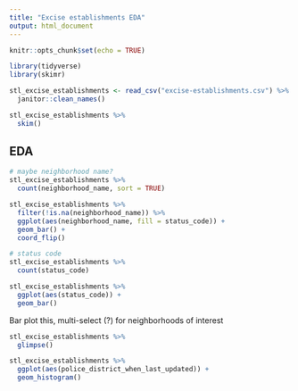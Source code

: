 ```yaml
---
title: "Excise establishments EDA"
output: html_document
---
```


```r
knitr::opts_chunk$set(echo = TRUE)

library(tidyverse)
library(skimr)
```

```r
stl_excise_establishments <- read_csv("excise-establishments.csv") %>% 
  janitor::clean_names()

stl_excise_establishments %>% 
  skim()


```


## EDA

```r

# maybe neighborhood name?
stl_excise_establishments %>% 
  count(neighborhood_name, sort = TRUE)

stl_excise_establishments %>% 
  filter(!is.na(neighborhood_name)) %>% 
  ggplot(aes(neighborhood_name, fill = status_code)) +
  geom_bar() +
  coord_flip()

# status code
stl_excise_establishments %>% 
  count(status_code)

stl_excise_establishments %>% 
  ggplot(aes(status_code)) +
  geom_bar()
```
Bar plot this, multi-select (?) for neighborhoods of interest


```r
stl_excise_establishments %>% 
  glimpse()

stl_excise_establishments %>% 
  ggplot(aes(police_district_when_last_updated)) +
  geom_histogram()
```

